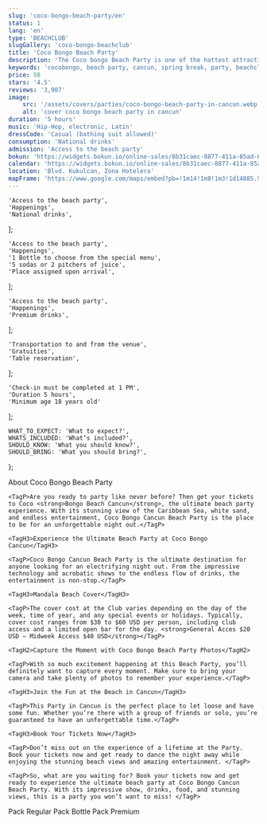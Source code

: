 ```yaml
---
slug: 'coco-bongo-beach-party/en'
status: 1
lang: 'en'
type: 'BEACHCLUB'
slugGallery: 'coco-bongo-beachclub'
title: 'Coco Bongo Beach Party'
description: 'The Coco bongo Beach Party is one of the hottest attractions of the Mexican Caribbean. The Favorite for Spring Break'
keywords: 'cocobongo, beach party, cancun, spring break, party, beachclub, party, beach cancun'
price: 50
stars: '4.5'
reviews: '3,987'
image:
    src: '/assets/covers/parties/coco-bongo-beach-party-in-cancun.webp'
    alt: 'cover coco bongo beach party in cancun'
duration: '5 hours'
music: 'Hip-Hop, electronic, Latin'
dressCode: 'Casual (bathing suit allowed)'
consumption: 'National drinks'
admission: 'Access to the beach party'
bokun: 'https://widgets.bokun.io/online-sales/8b31caec-8877-411a-85ad-682828170619/experience/753803?partialView=1'
calendar: 'https://widgets.bokun.io/online-sales/8b31caec-8877-411a-85ad-682828170619/experience-calendar/753803'
location: 'Blvd. Kukulcan, Zona Hotelera'
mapFrame: 'https://www.google.com/maps/embed?pb=!1m14!1m8!1m3!1d14885.988771580263!2d-86.747128!3d21.132603!3m2!1i1024!2i768!4f13.1!3m3!1m2!1s0x8f4c2bf1d63b6b99%3A0x6cc32e706b78b7bf!2sCoco%20Bongo!5e0!3m2!1ses!2smx!4v1704726266557!5m2!1ses!2smx'
---
```



    'Access to the beach party',
    'Happenings',
    'National drinks',
];

    'Access to the beach party',
    'Happenings',
    '1 Bottle to choose from the special menu',
    '5 sodas or 2 pitchers of juice',
    'Place assigned upon arrival',
];

    'Access to the beach party',
    'Happenings',
    'Premium drinks',
];

    'Transportation to and from the venue',
    'Gratuities',
    'Table reservation',
];

    'Check-in must be completed at 1 PM',
    'Duration 5 hours',
    'Minimum age 18 years old'
];

    WHAT_TO_EXPECT: 'What to expect?',
    WHATS_INCLUDED: 'What’s included?',
    SHOULD_KNOW: 'What you should know?',
    SHOULD_BRING: 'What you should bring?',
};

<Accordion client:visible title={titles.WHAT_TO_EXPECT} idHash="whatToExpect">
    <TagH2>About Coco Bongo Beach Party</TagH2>

    <TagP>Are you ready to party like never before? Then get your tickets to Coco <strong>Bongo Beach Cancun</strong>, the ultimate beach party experience. With its stunning view of the Caribbean Sea, white sand, and endless entertainment, Coco Bongo Cancun Beach Party is the place to be for an unforgettable night out.</TagP>

    <TagH3>Experience the Ultimate Beach Party at Coco Bongo Cancun</TagH3>

    <TagP>Coco Bongo Cancun Beach Party is the ultimate destination for anyone looking for an electrifying night out. From the impressive technology and acrobatic shows to the endless flow of drinks, the entertainment is non-stop.</TagP>

    <TagH3>Mandala Beach Cover</TagH3>

    <TagP>The cover cost at the Club varies depending on the day of the week, time of year, and any special events or holidays. Typically, cover cost ranges from $30 to $60 USD per person, including club access and a limited open bar for the day. <strong>General Acces $20 USD – Midweek Access $40 USD</strong></TagP>

    <TagH2>Capture the Moment with Coco Bongo Beach Party Photos</TagH2>

    <TagP>With so much excitement happening at this Beach Party, you’ll definitely want to capture every moment. Make sure to bring your camera and take plenty of photos to remember your experience.</TagP>

    <TagH3>Join the Fun at the Beach in Cancun</TagH3>

    <TagP>This Party in Cancun is the perfect place to let loose and have some fun. Whether you’re there with a group of friends or solo, you’re guaranteed to have an unforgettable time.</TagP>

    <TagH3>Book Your Tickets Now</TagH3>

    <TagP>Don’t miss out on the experience of a lifetime at the Party. Book your tickets now and get ready to dance the night away while enjoying the stunning beach views and amazing entertainment. </TagP>

    <TagP>So, what are you waiting for? Book your tickets now and get ready to experience the ultimate beach party at Coco Bongo Cancun Beach Party. With its impressive show, drinks, food, and stunning views, this is a party you won’t want to miss! </TagP>
</Accordion>

<Accordion client:visible title={titles.WHATS_INCLUDED} idHash="whatsIncluded">
    <TagH3>Pack Regular</TagH3>
    <Inclusions includes={includesRegular} notIncludes={notIncludes} />
    <TagH3>Pack Bottle</TagH3>
    <Inclusions includes={includesBottlePack} notIncludes={notIncludes} />
    <TagH3>Pack Premium</TagH3>
    <Inclusions includes={includesPremium} notIncludes={notIncludes} />
</Accordion>

<Accordion client:visible title={titles.SHOULD_KNOW} idHash="whatYouShouldKnow">
    <ShouldKnow shouldKnow={shouldKnow} />
</Accordion>